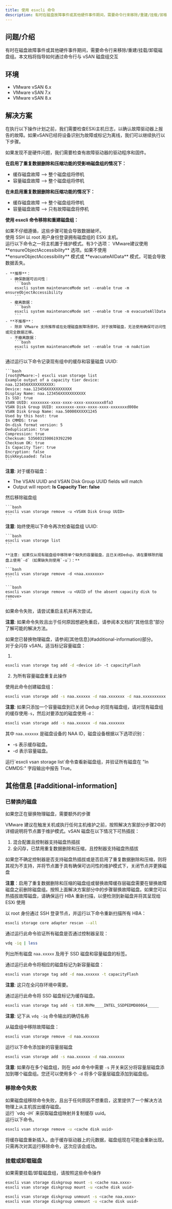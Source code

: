 ```yaml
---
title: 使用 esxcli 命令
description: 有时在磁盘故障事件或其他硬件事件期间，需要命令行来移除/重建/挂载/卸载磁盘组。本文档将指导如何通过命令行与 vSAN 磁盘组交互
---
```


## 问题/介绍

有时在磁盘故障事件或其他硬件事件期间，需要命令行来移除/重建/挂载/卸载磁盘组。本文档将指导如何通过命令行与 vSAN 磁盘组交互

## 环境

- VMware vSAN 6.x
- VMware vSAN 7.x
- VMware vSAN 8.x

## 解决方案

<Callout>
  在执行以下操作计划之前，我们需要检查ESXi主机日志，以确认故障驱动器上报告的故障。如果vSAN已经将设备识别为故障或标记为离线，我们可以继续执行以下步骤。
</Callout>

如果发现不是硬件问题，我们需要检查有故障驱动器的驱动程序和固件。

**在启用了重复数据删除和压缩功能的受影响磁盘组的情况下：**

- 缓存磁盘故障 --> 整个磁盘组将停机
- 容量磁盘故障 --> 整个磁盘组将停机

**在未启用重复数据删除和压缩功能的情况下：**

- 缓存磁盘故障 --> 整个磁盘组将停机
- 容量磁盘故障 --> 只有故障磁盘将停机

**使用 esxcli 命令移除和重建磁盘组：**

<Callout title="注意" type="error">
  如果不仔细遵循，这些步骤可能会导致数据破坏。
</Callout>

<div className="fd-steps">
  <div className="fd-step">
    使用 SSH 以 root 用户身份登录拥有磁盘组的 ESXi 主机。
  </div>

  <div className="fd-step">
    运行以下命令之一将主机置于维护模式。有3个选项：

<Callout title="注意" type="error">
  VMware建议使用 **ensureObjectAccessibility** 选项。如果不使用
  **ensureObjectAccessibility** 模式或 **evacuateAllData**
  模式，可能会导致数据丢失。
</Callout>

    - **推荐**：
      - 确保数据可访问性：
        ```bash
        esxcli system maintenanceMode set --enable true -m ensureObjectAccessibility
        ```
      - 撤离数据：
        ```bash
        esxcli system maintenanceMode set --enable true -m evacuateAllData
        ```
    - **不推荐**：
      - 除非 VMware 支持推荐或在处理磁盘故障场景时。对于故障磁盘，无法使用确保可访问性或完全数据迁移。
      - 不撤离数据：
        ```bash
        esxcli system maintenanceMode set --enable true -m noAction
        ```

  </div>

  <div className="fd-step">
    通过运行以下命令记录现有组中的缓存和容量磁盘 UUID:

    ```bash
    [root@VMware:~] esxcli vsan storage list
    Example output of a capacity tier device:
    naa.123456XXXXXXXXXXX:
    Device: naa.123456XXXXXXXXXXX
    Display Name: naa.123456XXXXXXXXXXX
    Is SSD: true
    VSAN UUID: xxxxxxxx-xxxx-xxxx-xxxx-xxxxxxxx8fa3
    VSAN Disk Group UUID: xxxxxxxx-xxxx-xxxx-xxxx-xxxxxxxd008e
    VSAN Disk Group Name: naa.50000XXXXX1245
    Used by this host: true
    In CMMDS: true
    On-disk format version: 5
    Deduplication: true
    Compression: true
    Checksum: 5356031598619392290
    Checksum OK: true
    Is Capacity Tier: true
    Encryption: false
    DiskKeyLoaded: false
    ```

**注意**: 对于缓存磁盘：

- The VSAN UUID and VSAN Disk Group UUID fields will match
- Output will report: **Is Capacity Tier: false**

</div>

<div className="fd-step">
    然后移除磁盘组

    ```bash
    esxcli vsan storage remove -u <VSAN Disk Group UUID>
    ```

**注意**: 始终使用以下命令再次检查磁盘组 UUID:

    ```bash
    esxcli vsan storage list
    ```

    **注意: 如果仅从现有磁盘组中移除单个缺失的容量磁盘，且已关闭Dedup，请在要移除的磁盘上使用`-d`（如果缺失则使用`-u`）：**

    ```bash
    esxcli vsan storage remove -d <naa.xxxxxxx>
    ```

    ```bash
    esxcli vsan storage remove -u <UUID of the absent capacity disk to remove>
    ```

如果命令失败，请尝试重启主机并再次尝试。

**注意**: 如果命令失败且出于任何原因想避免重启，请参阅本文档的“其他信息”部分了解可能的解决方法。

  </div>

<div className="fd-step">
  如果您已替换物理磁盘，请参阅[其他信息](#additional-information)部分。
</div>

<div className="fd-step">
  对于全闪存 vSAN，适当标记容量磁盘：

1.

```bash
esxcli vsan storage tag add -d <device id> -t capacityFlash
```

2. 为所有容量磁盘重复此操作

</div>

<div className="fd-step">
  使用此命令创建磁盘组：

```bash
esxcli vsan storage add -s naa.xxxxxx -d naa.xxxxxxx -d naa.xxxxxxxxxx -d naa.xxxxxxxxxxxx
```

**注意**: 如果只添加一个容量磁盘到已关闭 Dedup 的现有磁盘组，请对现有磁盘组的缓存使用`-s`，然后对要添加的磁盘使用`-d`：

```bash
esxcli vsan storage add -s naa.xxxxxx -d naa.xxxxxxx
```

其中 `naa.xxxxxx` 是磁盘设备的 NAA ID，磁盘设备根据以下选项识别：

- -s 表示缓存磁盘。
- -d 表示容量磁盘。

</div>

<div className="fd-step">
  运行`esxcli vsan storage list`命令查看新磁盘组，并验证所有磁盘在 "In CMMDS:" 字段输出中报告 True。
</div>
</div>

## 其他信息 [#additional-information]

### 已替换的磁盘

<Callout>如果您正在替换物理磁盘，需要额外的步骤</Callout>

<div className="fd-steps">
<div className="fd-step">
  VMware 建议在触发关机或执行任何主机维护之前，按照解决方案部分步骤2中的详细说明将节点置于维护模式。vSAN 磁盘在以下情况下可热插拔：

1. 混合配置且控制器支持磁盘热插拔
2. 全闪存，已禁用重复数据删除和压缩，且控制器支持磁盘热插拔

如果您不确定控制器是否支持磁盘热插拔或是否启用了重复数据删除和压缩，则将其视为不支持，并将节点置于具有确保可访问性的维护模式下，关闭节点并更换磁盘

**注意**：启用了重复数据删除和压缩的磁盘组或替换故障缓存层磁盘需要在替换故障磁盘之前删除磁盘组。按照上面解决方案部分中的步骤替换故障磁盘。如果您可以热插拔故障磁盘，请确保运行 HBA 重新扫描，以便检测到新磁盘并将其呈现给 ESXi 使用

</div>

<div className="fd-step">
  以 root 身份通过 SSH 登录节点，并运行以下命令重新扫描所有 HBA：

```bash
esxcli storage core adapter rescan --all
```

</div>

<div className="fd-step">
  通过运行此命令验证所有磁盘是否通过控制器呈现： 
  
  ```bash
  vdq -iq | less 
  ```

列出所有磁盘 `naa.xxxxx` 及用于 SSD 磁盘和容量磁盘的标签。

</div>

<div className="fd-step">
通过运行此命令将相应的磁盘标记为新容量磁盘：

```bash
esxcli vsan storage tag add -d naa.xxxxxx -t capacityFlash
```

**注意**: 这只在全闪存环境中需要。

</div>

<div className="fd-step">
通过运行此命令将 SSD 磁盘标记为缓存磁盘。

```bash
esxcli vsan storage tag add -s t10.NVMe____INTEL_SSDPEDMD800G4_____
```

**注意**: 记下从 `vdq -iq` 命令输出的确切名称

</div>

<div className="fd-step">
从磁盘组中移除故障磁盘：

```bash
esxcli vsan storage remove -d naa.xxxxxxx
```

</div>

<div className="fd-step">
运行以下命令添加新的容量层磁盘

```bash
esxcli vsan storage add -s naa.xxxxxx -d naa.xxxxxxx
```

**注意**: 如果存在多个磁盘组，则在 add 命令中需要 `-s` 开关来区分将容量层磁盘添加到哪个磁盘组。您还可以使用多个 `-d` 将多个容量层磁盘添加到磁盘组。

</div>
</div>

### 移除命令失败

<Callout>
  如果磁盘组移除命令失败，且出于任何原因不想重启，这里提供了一个解决方法
</Callout>

<div className="fd-steps">
<div className="fd-step">物理上从主机拔出缓存磁盘。</div>

<div className="fd-step">运行 `vdq -iH` 来获取磁盘组映射并复制缓存 uuid。</div>

<div className="fd-step">
运行以下命令。

```bash
esxcli vsan storage remove -u <cache disk uuid>
```

</div>

<div className="fd-step">
将缓存磁盘重新插入。由于缓存驱动器上的元数据，磁盘组现在可能会重新出现。只需再次对其运行移除命令，这次应该会成功。
</div>
</div>

### 挂载或卸载磁盘

<Callout>如果需要挂载/卸载磁盘组，请按照这些命令操作</Callout>

```bash
esxcli vsan storage diskgroup mount -s <cache naa.xxxx>
esxcli vsan storage diskgroup mount -u <cache disk uuid>

esxcli vsan storage diskgroup unmount -s <cache naa.xxxx>
esxcli vsan storage diskgroup unmount -u <cache disk uuid>
```

